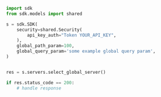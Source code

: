```python showLineNumbers copy filename="Select Global Server usage example"
import sdk
from sdk.models import shared

s = sdk.SDK(
    security=shared.Security(
        api_key_auth="Token YOUR_API_KEY",
    ),
    global_path_param=100,
    global_query_param='some example global query param',
)


res = s.servers.select_global_server()

if res.status_code == 200:
    # handle response
```
